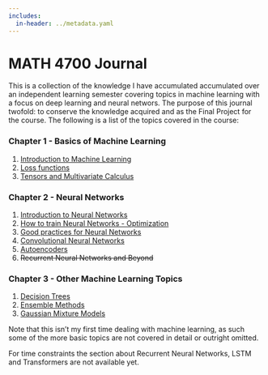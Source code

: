 ```yaml
---
includes:
  in-header: ../metadata.yaml
---
```


# MATH 4700 Journal

This is a collection of the knowledge I have accumulated accumulated over an independent learning semester covering topics in machine learning with a focus on deep learning and neural networs. The purpose of this journal twofold: to conserve the knowledge acquired and as the Final Project for the course. The following is a list of the topics covered in the course:

### Chapter 1 - Basics of Machine Learning

1. [Introduction to Machine Learning](chapter%201/Intoduction.html)
2. [Loss functions](chapter%201/LossFunctions.html)
3. [Tensors and Multivariate Calculus](chapter%201/Multiverse.html)

### Chapter 2 - Neural Networks

1. [Introduction to Neural Networks](chapter%202/MultiLayerPerceptron.html)
2. [How to train Neural Networks - Optimization](chapter%202/Training.html)
3. [Good practices for Neural Networks](chapter%202/GoodPractices.html)
4. [Convolutional Neural Networks](chapter%202/ConvolutionalNN.html)
5. [Autoencoders](chapter%202/Autoencoders.html)
6. ~~Recurrent Neural Networks and Beyond~~

### Chapter 3 - Other Machine Learning Topics

1. [Decision Trees](chapter%203/CART.html)
2. [Ensemble Methods](chapter%203/ensemble.html)
3. [Gaussian Mixture Models](chapter%203/GausianMixture.html)

Note that this isn't my first time dealing with machine learning, as such some of the more basic topics are not covered in detail or outright omitted.

For time constraints the section about Recurrent Neural Networks, LSTM and Transformers are not available yet.
